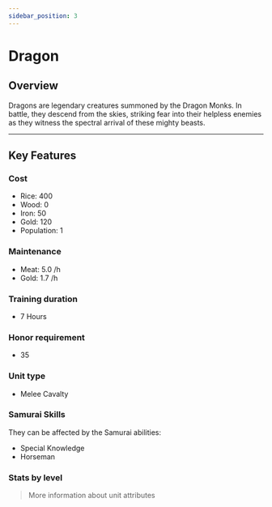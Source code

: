 ```yaml
---
sidebar_position: 3
---
```



# Dragon

## Overview

Dragons are legendary creatures summoned by the Dragon Monks.
In battle, they descend from the skies, striking fear into their helpless enemies as they witness the spectral arrival of these mighty beasts.

---

## Key Features

### Cost
- Rice: 400  
- Wood: 0  
- Iron: 50  
- Gold: 120  
- Population: 1

### Maintenance
- Meat: 5.0 /h  
- Gold: 1.7 /h

### Training duration
- 7 Hours

### Honor requirement
- 35

### Unit type
- <Link to="/docs/game-concepts/military-units#melee-cavalry">Melee Cavalty</Link>

### Samurai Skills  
They can be affected by the Samurai abilities:  
- <Link to="../../samurais/knowledge-skills#special-knowledge">Special Knowledge</Link>  
- <Link to="../../samurais/reasoning-skills#horseman">Horseman</Link>

### Stats by level

<UnitStatsTable unitName="Dragon" />

> <Link to="../#attributes">More information about unit attributes</Link>
